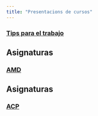 ```yaml
---
title: "Presentacions de cursos"
---
```


### [Tips para el trabajo](Introducciones/TIPSProyectos/TipsProyectos.qmd)


## Asignaturas

### [AMD](Introducciones/AMD/2425AMD_Presentacio_laboratori.qmd)


## Asignaturas

### [ACP](docs/Introducciones/ACP/ACP.html)
